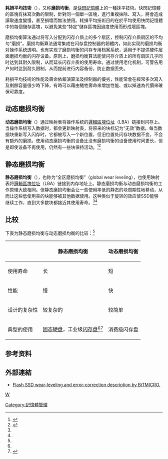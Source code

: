 '''耗損平均技術'''（{{lang-en|Wear Leveling}}），又称'''磨损均衡'''，是[[快閃記憶體|快閃記憶體]]上的一種抹平技術。快閃記憶體的區塊有抺寫次數的限制，針對同一個單一區塊，進行重複抺除、寫入，將會造成讀取速度變慢，甚至損壞而無法使用。耗損平均技術目的在於平均使用快閃記憶體中的每個儲存區塊，以避免某些“特定”儲存區塊因過度使用而形成壞區塊。

磨损均衡算法通过将写入分配到闪存介质上的多个扇区，控制闪存介质扇区的不均匀“磨损”。磨损均衡算法通常集成在闪存盘控制器的韌體内，如此实现的磨损均衡对操作系统透明。也有实现了磨损均衡的闪存专用档案系统，适用于不提供硬件层面磨损均衡的闪存设备。原则上，磨损均衡算法能使闪存介质上的所有扇区几乎同时达到其耐久限制，从而延长闪存介质的使用寿命。通过使用老化机制，可警告用户何时达到耐久限制，从而提前进行内容备份，防止数据丢失。

耗損平均技術的性能及壽命依賴演算法及控制器的優劣，性能常會在經常多次寫入及剩餘容量很少時下降，有時可以藉由犧牲壽命來增加性能、或以掉速為代價來確保可靠度。

== 动态磨损均衡 ==
'''动态磨损均衡'''（{{lang-en|Dynamic wear leveling}}）通过映射表将操作系统的[[邏輯區塊位址|邏輯區塊位址]]（LBA）链接到闪存上。当操作系统写入数据时，都会更新映射表，将原来的块标记为“无效”数据。每当数据块重新写入闪存时，它都被写入一个新位置，但旧位置处闪存块数据不变，不会有额外的磨损。使用动态磨损均衡的设备比没有磨损均衡的设备使用时间更长，但是即使设备不再使用，仍然有一些块保持活动。<ref name="Spansion">{{Cite web|title=Wear Leveling Application Note|url=http://www.eettaiwan.com/STATIC/PDF/200808/EETOL_2008IIC_Spansion_AN_13.pdf|accessdate=12 August 2010|author=Perdue|date=2010-04-30|first=Ken|publisher=[[Spansion|Spansion]]|archive-url=https://web.archive.org/web/20110607212139/http://www.eettaiwan.com/STATIC/PDF/200808/EETOL_2008IIC_Spansion_AN_13.pdf|archive-date=2011-06-07|dead-url=yes}}</ref><ref name="Corsair">{{Cite web|title=USB Flash Wear-Leveling and Life Span|url=http://www.corsair.com/_faq/FAQ_flash_drive_wear_leveling.pdf|accessdate=27 July 2013|date=June 2007|publisher=[[Corsair_Memory|Corsair]]|archiveurl=https://web.archive.org/web/20071013150729/http://www.corsair.com/_faq/FAQ_flash_drive_wear_leveling.pdf|archivedate=13 October 2007}}</ref>

== 静态磨损均衡 ==
'''静态磨损均衡'''（{{lang-en|static wear leveling}}），也称为“全区磨损均衡”（global wear leveling），也使用映射表将[[邏輯區塊位址|邏輯區塊位址]]（LBA）链接到内存地址上。静态磨损均衡与动态磨损均衡的工作原理大致相同。但静态磨损均衡会让一些使用率低的静态的块周期性地移动，从而让这些低使用率的块能够被其他数据使用。这种类似于旋转的效应使SSD能够继续工作，直到大多数块都接近其使用寿命。<ref name="Spansion" /><ref name="Corsair" />

== 比较 ==
下表为静态磨损均衡与动态磨损均衡的比较：<ref name="Corsair" />
{| class="wikitable sortable"
!
!静态磨损均衡
!动态磨损均衡
|-
|使用寿命
|长
|短
|-
|性能
|慢
|快
|-
|设计的复杂性
|较复杂的
|较简单
|-
|典型的使用
|[[固态硬盘|固态硬盘]]，工业级[[闪存盘|闪存盘]]<ref name="Spansion" /><ref name="Spansion4">{{Cite web|title=Wear Leveling Application Note|url=http://www.eettaiwan.com/STATIC/PDF/200808/EETOL_2008IIC_Spansion_AN_13.pdf|accessdate=12 August 2010|author=Perdue|date=2010-04-30|first=Ken|publisher=[[Spansion|Spansion]]|archive-url=https://web.archive.org/web/20110607212139/http://www.eettaiwan.com/STATIC/PDF/200808/EETOL_2008IIC_Spansion_AN_13.pdf|archive-date=2011-06-07|dead-url=yes}}</ref>
|消费级闪存盘
|}

==参考资料==
{{reflist}}

==外部連結==
*[https://web.archive.org/web/20070202230957/http://www.bitmicro.com/press_resources_flash_ssd.php Flash SSD wear-leveling and error-correction description by BiTMICRO.]
{{Solid-state Drive}}

[[category:快閃記憶體檔案系統|W]]
[[Category:記憶體管理|Category:記憶體管理]]